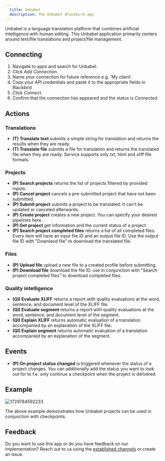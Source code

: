 ```yaml
---
  title: Unbabel
  description: The Unbabel Blackbird app
---
```


<LinkCard title="View on Github" target="_blank" href="https://github.com/bb-io/Unbabel" icon="github" />
 

Unbabel is a language translation platform that combines artificial intelligence with human editing. This Unbabel application primarily centers around text/file translations and project/file management.

## Connecting

1. Navigate to apps and search for Unbabel.
2. Click _Add Connection_.
3. Name your connection for future reference e.g. 'My client'.
4. Copy your API credentials and paste it to the appropriate fields in Blackbird
5. Click _Connect_.
6. Confirm that the connection has appeared and the status is _Connected_.

## Actions

### Translations

- **(T) Translate text** submits a simple string for translation and returns the results when they are ready.
- **(T) Translate file** submits a file for translation and returns the translated file when they are ready. Service supports only txt, html and xliff file formats.

### Projects

- **(P) Search projects** returns the list of projects filtered by provided inputs.
- **(P) Cancel project** cancels a pre-submitted project that have not been submitted.
- **(P) Submit project** submits a project to be translated. It can't be updated or canceled afterwards.
- **(P) Create project** creates a new project. You can specify your desired pipelines here.
- **(P) Get project** get information and the current status of a project.
- **(P) Search project completed files** returns a list of all completed files. Every item will have an input file ID and an output file ID. Use the output file ID with "Downlaod file" to download the translated file.

### Files

- **(P) Upload file** upload a new file to a created profile before submitting.
- **(P) Download file** download the file ID. use in conjunction with "Search project completed files" to download completed files.

### Quality intelligence

- **(QI) Evaluate XLIFF** returns a report with quality evaluations at the word, sentence, and document level of the XLIFF file.
- **(QI) Evaluate segment** returns a report with quality evaluations at the word, sentence, and document level of the segment.
- **(QI) Explain XLIFF** returns automatic evaluation of a translation accompanied by an explanation of the XLIFF file.
- **(QI) Explain segment** returns automatic evaluation of a translation accompanied by an explanation of the segment.

## Events

- **(P) On project status changed** is triggered whenever the status of a project changes. You can additionally add the status you want to look out for to f.e. only continue a checkpoint when the project is delivered.

## Example

![1729784592233](https://raw.githubusercontent.com/bb-io/Unbabel/main/image/README/1729784592233.png)

The above example demonstrates how Unbabel projects can be used in conjunction with checkpoints.

## Feedback

Do you want to use this app or do you have feedback on our implementation? Reach out to us using the [established channels](https://www.blackbird.io/) or create an issue.

